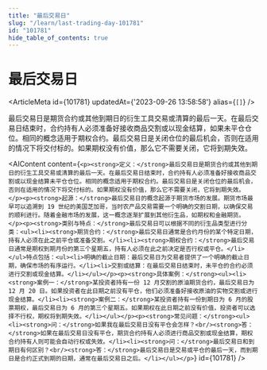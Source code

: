 ```yaml
---
title: "最后交易日"
slug: "/learn/last-trading-day-101781"
id: "101781"
hide_table_of_contents: true
---
```



# 最后交易日

<ArticleMeta id={101781} updatedAt={'2023-09-26 13:58:58'} alias={`[]`} />
<div className='border-solid border-b border-t-0 my-4 border-[var(--ifm-color-gray-300)]' />

最后交易日是期货合约或其他到期日的衍生工具交易或清算的最后一天。在最后交易日结束时，合约持有人必须准备好接收商品交割或以现金结算，如果未平仓仓位。相同的概念适用于期权合约。最后交易日是关闭仓位的最后机会，否则在适用的情况下将交付标的。如果期权没有价值，那么它不需要关闭，它将到期失效。

<AIContent content={`<p><strong>定义：</strong>最后交易日是期货合约或其他到期日的衍生工具交易或清算的最后一天。在最后交易日结束时，合约持有人必须准备好接收商品交割或以现金结算未平仓仓位。相同的概念适用于期权合约。最后交易日是关闭仓位的最后机会，否则在适用的情况下将交付标的。如果期权没有价值，那么它不需要关闭，它将到期失效。</p><p><strong>起源：</strong>最后交易日的概念起源于期货市场的发展。期货市场最早可以追溯到 19 世纪的美国芝加哥，当时农产品交易需要一个明确的交割日期，以确保交易的顺利进行。随着金融市场的发展，这一概念逐渐扩展到其他衍生品，如期权和金融期货。</p><p><strong>类别与特点：</strong>最后交易日可以根据不同的衍生品类型进行分类：<ul><li><strong>期货合约：</strong>最后交易日通常是合约月份的某个特定日期，持有人必须在此之前平仓或准备交割。</li><li><strong>期权合约：</strong>最后交易日通常是期权到期月份的第三个星期五，持有人必须在此之前决定是否行权或平仓。</li></ul>特点包括：<ul><li>明确的截止日期：最后交易日为交易者提供了一个明确的截止日期，确保市场的有序运行。</li><li>交割或结算：在最后交易日结束时，未平仓的合约必须进行交割或现金结算。</li></ul></p><p><strong>具体案例：</strong><ul><li><strong>案例一：</strong>某投资者持有一份 12 月交割的原油期货合约，最后交易日为 12 月 20 日。如果投资者在此日期之前没有平仓，他们必须准备好接收原油的实物交割或进行现金结算。</li><li><strong>案例二：</strong>某投资者持有一份到期日为 6 月的股票期权，最后交易日为 6 月的第三个星期五。如果期权在此日期之前没有价值，投资者可以选择不行权，期权将到期失效。</li></ul></p><p><strong>常见问题：</strong><ul><li><strong>问：</strong>如果我在最后交易日没有平仓会怎样？<br/><strong>答：</strong>如果在最后交易日没有平仓，期货合约持有人必须进行商品交割或现金结算，期权合约持有人则可能会自动行权或失效。</li><li><strong>问：</strong>最后交易日和到期日有何区别？<br/><strong>答：</strong>最后交易日是交易或平仓的最后一天，而到期日是合约正式到期的日期，通常在最后交易日之后。</li></ul></p>`} id={101781} />
